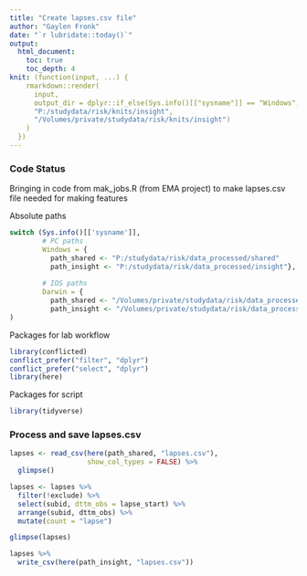 ```yaml
---
title: "Create lapses.csv file"
author: "Gaylen Fronk"
date: "`r lubridate::today()`"
output: 
  html_document:
    toc: true 
    toc_depth: 4
knit: (function(input, ...) {
    rmarkdown::render(
      input,
      output_dir = dplyr::if_else(Sys.info()[["sysname"]] == "Windows",
      "P:/studydata/risk/knits/insight", 
      "/Volumes/private/studydata/risk/knits/insight")
    )
  })
---
```


### Code Status

Bringing in code from mak_jobs.R (from EMA project) to make lapses.csv file needed for making features

Absolute paths
```r
switch (Sys.info()[['sysname']],
        # PC paths
        Windows = {
          path_shared <- "P:/studydata/risk/data_processed/shared"
          path_insight <- "P:/studydata/risk/data_processed/insight"},
        
        # IOS paths
        Darwin = {
          path_shared <- "/Volumes/private/studydata/risk/data_processed/shared"
          path_insight <- "/Volumes/private/studydata/risk/data_processed/insight"}
)
```

Packages for lab workflow 
```r
library(conflicted) 
conflict_prefer("filter", "dplyr")
conflict_prefer("select", "dplyr")
library(here) 
```


Packages for script
```r
library(tidyverse)
```

### Process and save lapses.csv

```r
lapses <- read_csv(here(path_shared, "lapses.csv"),
                   show_col_types = FALSE) %>% 
  glimpse()
```

```r
lapses <- lapses %>% 
  filter(!exclude) %>% 
  select(subid, dttm_obs = lapse_start) %>% 
  arrange(subid, dttm_obs) %>% 
  mutate(count = "lapse")
```

```r
glimpse(lapses)

lapses %>% 
  write_csv(here(path_insight, "lapses.csv"))
```



